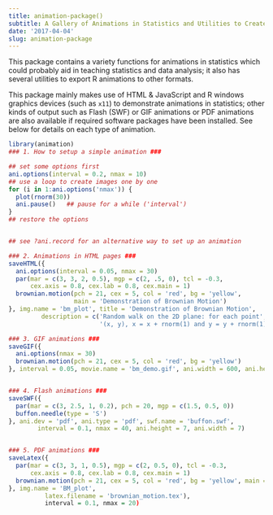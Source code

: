 ```yaml
---
title: animation-package()
subtitle: A Gallery of Animations in Statistics and Utilities to Create Animations
date: '2017-04-04'
slug: animation-package
---
```


This package contains a variety functions for animations in statistics which
could probably aid in teaching statistics and data analysis; it also has
several utilities to export R animations to other formats.

This package mainly makes use of HTML & JavaScript and R windows graphics
devices (such as `x11`) to demonstrate animations in statistics;
other kinds of output such as Flash (SWF) or GIF animations or PDF animations
are also available if required software packages have been installed. See
below for details on each type of animation.

 
```r
library(animation)
### 1. How to setup a simple animation ###

## set some options first
ani.options(interval = 0.2, nmax = 10)
## use a loop to create images one by one
for (i in 1:ani.options('nmax')) {
  plot(rnorm(30))
  ani.pause()   ## pause for a while ('interval')
}
## restore the options


## see ?ani.record for an alternative way to set up an animation

### 2. Animations in HTML pages ###
saveHTML({
  ani.options(interval = 0.05, nmax = 30)
  par(mar = c(3, 3, 2, 0.5), mgp = c(2, .5, 0), tcl = -0.3,
      cex.axis = 0.8, cex.lab = 0.8, cex.main = 1)
  brownian.motion(pch = 21, cex = 5, col = 'red', bg = 'yellow',
                  main = 'Demonstration of Brownian Motion')
}, img.name = 'bm_plot', title = 'Demonstration of Brownian Motion',
         description = c('Random walk on the 2D plane: for each point',
                         '(x, y), x = x + rnorm(1) and y = y + rnorm(1).'))

### 3. GIF animations ###
saveGIF({
  ani.options(nmax = 30)
  brownian.motion(pch = 21, cex = 5, col = 'red', bg = 'yellow')
}, interval = 0.05, movie.name = 'bm_demo.gif', ani.width = 600, ani.height = 600)


### 4. Flash animations ###
saveSWF({
  par(mar = c(3, 2.5, 1, 0.2), pch = 20, mgp = c(1.5, 0.5, 0))
  buffon.needle(type = 'S')
}, ani.dev = 'pdf', ani.type = 'pdf', swf.name = 'buffon.swf',
        interval = 0.1, nmax = 40, ani.height = 7, ani.width = 7)


### 5. PDF animations ###
saveLatex({
  par(mar = c(3, 3, 1, 0.5), mgp = c(2, 0.5, 0), tcl = -0.3,
      cex.axis = 0.8, cex.lab = 0.8, cex.main = 1)
  brownian.motion(pch = 21, cex = 5, col = 'red', bg = 'yellow', main = 'Brownian Motion')
}, img.name = 'BM_plot',
          latex.filename = 'brownian_motion.tex'),
          interval = 0.1, nmax = 20)

```
